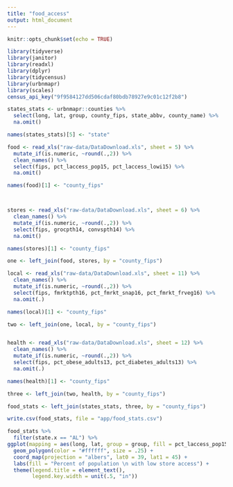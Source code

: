 ```yaml
---
title: "food_access"
output: html_document
---
```


```r
knitr::opts_chunk$set(echo = TRUE)

library(tidyverse)
library(janitor)
library(readxl)
library(dplyr)
library(tidycensus)
library(urbnmapr)
library(scales)
census_api_key("9f9584127dd506cdaf80bdb78927e9c01c12f2b8")
```

```r

states_stats <- urbnmapr::counties %>%
  select(long, lat, group, county_fips, state_abbv, county_name) %>%
  na.omit()

names(states_stats)[5] <- "state"

food <- read_xls("raw-data/DataDownload.xls", sheet = 5) %>%
  mutate_if(is.numeric, ~round(.,2)) %>%
  clean_names() %>% 
  select(fips, pct_laccess_pop15, pct_laccess_lowi15) %>%
  na.omit()

names(food)[1] <- "county_fips"



stores <- read_xls("raw-data/DataDownload.xls", sheet = 6) %>%
  clean_names() %>%
  mutate_if(is.numeric, ~round(.,2)) %>%
  select(fips, grocpth14, convspth14) %>%
  na.omit()

names(stores)[1] <- "county_fips"

one <- left_join(food, stores, by = "county_fips")

local <- read_xls("raw-data/DataDownload.xls", sheet = 11) %>%
  clean_names() %>%
  mutate_if(is.numeric, ~round(.,2)) %>%
  select(fips, fmrktpth16, pct_fmrkt_snap16, pct_fmrkt_frveg16) %>%
  na.omit(.)

names(local)[1] <- "county_fips"

two <- left_join(one, local, by = "county_fips")


health <- read_xls("raw-data/DataDownload.xls", sheet = 12) %>%
  clean_names() %>%
  mutate_if(is.numeric, ~round(.,2)) %>%
  select(fips, pct_obese_adults13, pct_diabetes_adults13) %>%
  na.omit(.)

names(health)[1] <- "county_fips"

three <- left_join(two, health, by = "county_fips")

food_stats <- left_join(states_stats, three, by = "county_fips")

write.csv(food_stats, file = "app/food_stats.csv")
```

```r
food_stats %>%
  filter(state.x == "AL") %>%
ggplot(mapping = aes(long, lat, group = group, fill = pct_laccess_pop15)) +
  geom_polygon(color = "#ffffff", size = .25) +
  coord_map(projection = "albers", lat0 = 39, lat1 = 45) +
  labs(fill = "Percent of population \n with low store access") +
  theme(legend.title = element_text(),
        legend.key.width = unit(.5, "in")) 

```
